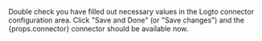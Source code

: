 <p>
  Double check you have filled out necessary values in the Logto connector configuration area. Click
  "Save and Done" (or "Save changes") and the {props.connector} connector should be available now.
</p>
